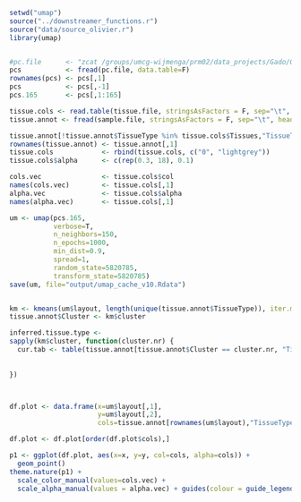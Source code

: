 ```r
setwd("umap")
source("../downstreamer_functions.r")
source("data/source_olivier.r")
library(umap)


#pc.file      <- "zcat /groups/umcg-wijmenga/prm02/data_projects/Gado/GeneNetwork_V2_01-02-2018/Covariates/PCA/pc-scores1588.txt.gz"
pcs           <- fread(pc.file, data.table=F)
rownames(pcs) <- pcs[,1]
pcs           <- pcs[,-1]
pcs.165       <- pcs[,1:165]

tissue.cols <- read.table(tissue.file, stringsAsFactors = F, sep="\t", header=T)
tissue.annot <- fread(sample.file, stringsAsFactors = F, sep="\t", header=T, data.table=F)

tissue.annot[!tissue.annot$TissueType %in% tissue.cols$Tissues,"TissueType"] <- 0
rownames(tissue.annot) <- tissue.annot[,1]
tissue.cols            <- rbind(tissue.cols, c("0", "lightgrey"))
tissue.cols$alpha      <- c(rep(0.3, 18), 0.1)

cols.vec               <- tissue.cols$col
names(cols.vec)        <- tissue.cols[,1]
alpha.vec              <- tissue.cols$alpha
names(alpha.vec)       <- tissue.cols[,1]

```

```r
um <- umap(pcs.165,
           verbose=T,
           n_neighbors=150,
           n_epochs=1000,
           min_dist=0.9,
           spread=1,
           random_state=5820785,
           transform_state=5820785)
save(um, file="output/umap_cache_v10.Rdata")


km <- kmeans(um$layout, length(unique(tissue.annot$TissueType)), iter.max=1000)
tissue.annot$Cluster <- km$cluster

inferred.tissue.type <-
sapply(km$cluster, function(cluster.nr) {
  cur.tab <- table(tissue.annot[tissue.annot$Cluster == cluster.nr, "TissueType"])
  
  
}) 



df.plot <- data.frame(x=um$layout[,1],
                      y=um$layout[,2],
                      cols=tissue.annot[rownames(um$layout),"TissueType"])

df.plot <- df.plot[order(df.plot$cols),]

p1 <- ggplot(df.plot, aes(x=x, y=y, col=cols, alpha=cols)) +
  geom_point() 
theme.nature(p1) +
  scale_color_manual(values=cols.vec) +
  scale_alpha_manual(values = alpha.vec) + guides(colour = guide_legend(override.aes = list(alpha = 1)))

```

